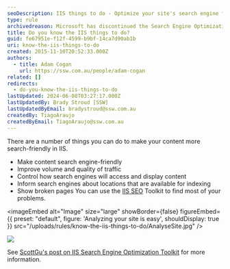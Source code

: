 ```yaml
---
seoDescription: IIS things to do - Optimize your site's search engine friendliness, improve traffic volume and quality, control search engine access and display, inform search engines about available indexing locations, and show broken pages.
type: rule
archivedreason: Microsoft has discontinued the Search Engine Optimization Toolkit.
title: Do you know the IIS things to do?
guid: fe67951e-f12f-4599-b9bf-14ca7d90ab1b
uri: know-the-iis-things-to-do
created: 2015-11-10T20:52:33.000Z
authors:
  - title: Adam Cogan
    url: https://ssw.com.au/people/adam-cogan
related: []
redirects:
  - do-you-know-the-iis-things-to-do
lastUpdated: 2024-06-08T03:27:17.000Z
lastUpdatedBy: Brady Stroud [SSW]
lastUpdatedByEmail: bradystroud@ssw.com.au
createdBy: TiagoAraujo
createdByEmail: TiagoAraujo@ssw.com.au
---
```


There are a number of things you can do to make your content more search-friendly in IIS.

* Make content search engine-friendly
* Improve volume and quality of traffic
* Control how search engines will access and display content
* Inform search engines about locations that are available for indexing
* Show broken pages
You can use the [IIS SEO](http://www.iis.net/extensions/SEOToolkit) Toolkit to find most of your problems.


<imageEmbed
  alt="Image"
  size="large"
  showBorder={false}
  figureEmbed={{
    preset: "default",
    figure: 'Analyzing your site is easy',
    shouldDisplay: true
  }}
  src="/uploads/rules/know-the-iis-things-to-do/AnalyseSite.jpg"
/>

![](/uploads/rules/know-the-iis-things-to-do/ProblemsYouHave.jpg)

See [ScottGu's post on IIS Search Engine Optimization Toolkit](http://weblogs.asp.net/scottgu/archive/2009/06/03/iis-search-engine-optimization-toolkit.aspx) for more information.
